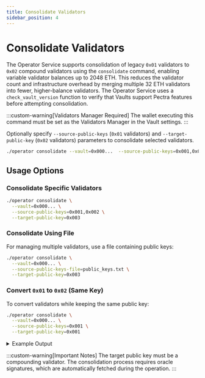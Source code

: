 ```yaml
---
title: Consolidate Validators
sidebar_position: 4
---
```


# Consolidate Validators

The Operator Service supports consolidation of legacy `0x01` validators to `0x02` compound validators using the `consolidate` command, enabling variable validator balances up to 2048 ETH.
This reduces the validator count and infrastructure overhead by merging multiple 32 ETH validators into fewer, higher-balance validators.
The Operator Service uses a `check_vault_version` function to verify that Vaults support Pectra features before attempting consolidation.

:::custom-warning[Validators Manager Required]
  The wallet executing this command must be set as the Validators Manager in the Vault settings.
:::

Optionally specify `--source-public-keys` (`0x01` validators) and `--target-public-key` (`0x02` validators) parameters to consolidate selected validators.

```bash
./operator consolidate --vault=0x000...  --source-public-keys=0x001,0x002 --target-public-key=0x003
```

## Usage Options

### Consolidate Specific Validators

```bash
./operator consolidate \
  --vault=0x000... \
  --source-public-keys=0x001,0x002 \
  --target-public-key=0x003
```

### Consolidate Using File

For managing multiple validators, use a file containing public keys:

```bash
./operator consolidate \
  --vault=0x000... \
  --source-public-keys-file=public_keys.txt \
  --target-public-key=0x003
```

### Convert `0x01` to `0x02` (Same Key)

To convert validators while keeping the same public key:

```bash
./operator consolidate \
  --vault=0x000... \
  --source-public-keys=0x001 \
  --target-public-key=0x001
```

<details className="custom-details">
<summary>Example Output</summary>

```bash
Enter the comma separated list of API endpoints for execution nodes: : https://example.com
Enter the comma separated list of API endpoints for consensus nodes: https://example.com
Enter your vault address: 0x3320ad928c20187602a2b2c04eeaa813fa899468
Consolidating 2 validators:
    0x001 -> 0x003
    0x002 -> 0x003
Proceed consolidation? [Y/n]: y
Fetched signatures for validator consolidation: Received 11 out of 11 approvals
Submitting consolidate validators transaction
Waiting for transaction 0x00000... confirmation
Validators has been successfully consolidated
```
</details>

:::custom-warning[Important Notes]
The target public key must be a compounding validator.
The consolidation process requires oracle signatures, which are automatically fetched during the operation.
:::
